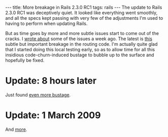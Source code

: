 ---
title: More breakage in Rails 2.3.0 RC1
tags: rails
---
The update to Rails 2.3.0 RC1 was deceptively quiet. It looked like everything went smoothly, and all the specs kept passing with very few of the adjustments I'm used to having to perform when updating Rails.

But as time goes by more and more subtle issues start to come out of the cracks. I [https://wincent.com/blog/rails-update-headaches wrote about] some of the issues a week ago. The latest is [http://rails.lighthouseapp.com:80/projects/8994/tickets/2039 this] subtle but important breakage in the routing code. I'm actually quite glad that I started doing this local testing early, so as to allow time for all this insidious code-churn-induced bustage to bubble up to the surface and hopefully be fixed.

= Update: 8 hours later =

Just found [http://rails.lighthouseapp.com/projects/8994/tickets/2043 even more bustage].

= Update: 1 March 2009 =

And [http://rails.lighthouseapp.com/projects/8994/tickets/2108 more].
